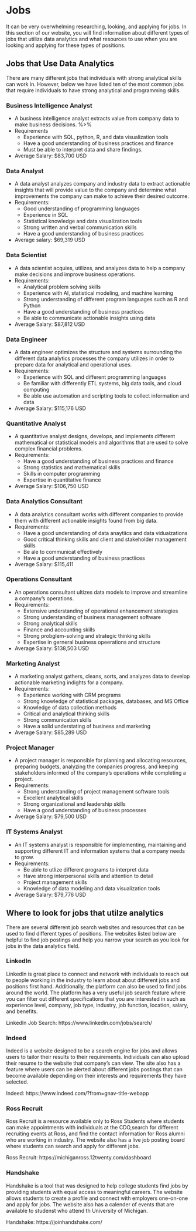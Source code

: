 # Jobs

It can be very overwhelming researching, looking, and applying for jobs. In this section of our website, you will find information about different types of jobs that utilize data analytics and what resources to use when you are looking and applying for these types of positions. 

## Jobs that Use Data Analytics 

There are many different jobs that individuals with strong analytical skills can work in. However, below we have listed ten of the most common jobs that require individuals to have strong analytical and programming skills.  

### Business Intelligence Analyst 
  + A business intelligence analyst extracts value from company data to make business decisions. %>% 
  + Requirements
      + Experience with SQL, python, R, and  data visualization tools
      + Have a good understanding of business practices and finance  
      + Must be able to interpret data and share findings. 
  + Average Salary: $83,700 USD 

### Data Analyst 
  + A data analyst analyzes company and industry data to extract actionable insights that will provide value to the company and determine what improvements the company can make to achieve their desired outcome. 
  + Requirements:
    + Good understanding of programming languages 
    + Experience in SQL
    + Statistical knowledge and data visualization tools  
    + Strong written and verbal communication skills
    + Have a good understanding of business practices
  + Average salary: $69,319 USD

### Data Scientist 
  + A data scientist acquies, utilizes, and analyzes data to help a company make decisions and improve business operations.
  + Requirements:
    + Analytical problem solving skills 
    + Experience with AI, statistical modeling,  and machine learning
    + Strong understanding of different program languages such as R and Python 
    + Have a good understanding of business practices
    + Be able to communicate actionable insights using data
  + Average Salary: $87,812 USD 

### Data Engineer 
  + A data engineer optimizes the structure and systems surrounding the different data analytics processes the company     utilizes in order to prepare data for analytical and operational uses.  
  + Requirements: 
    + Experience with SQL and different programming languages 
    + Be familiar with differently ETL systems, big data tools, and cloud computing 
    + Be able use automation and scripting tools to collect information and data  
  + Average Salary: $115,176 USD 

### Quantitative Analyst 
  + A quantitative analyst designs, develops, and implements different mathematical or statistical models and algorithms that are used to solve complex financial problems.  
  + Requirements:
    + Have a good understanding of business practices and finance 
    + Strong statistics and mathematical skills 
    + Skills in computer programming
    + Expertise in quantitative finance 
  + Average Salary: $106,750 USD 

### Data Analytics Consultant 
  + A data analytics consultant works with different companies to provide them with different actionable insights found from big data. 
  + Requirements: 
    + Have a good understanding of data anaytiics and data viduaizations 
    + Good critical thinking skills and client and stakeholder management skills  
    + Be ale to communicat effectively 
    + Have a good understanding of business practiices 
  + Average Salary: $115,411 

### Operations Consultant
  + An operations consultant ultizes data models to improve and streamline a company’s operations. 
  + Requirements: 
    + Extensive understanding of operational enhancement strategies 
    + Strong understanding of business management software 
    + Strong analytical skills 
    + Finance and accounting skills 
    + Strong probglem-solving and strategic thinking skills 
    + Expertise in gerneral business opeerations and structure 
  + Average Salary: $138,503 USD 

### Marketing Analyst 
  + A marketing analyst gathers, cleans, sorts, and analyzes data to develop actionable marketing indights for a company.  
  + Requirements: 
    + Experience working with CRM programs
    + Strong knowledge of statistical packages, databases, and MS Office 
    + Knowledge of data collection methods 
    + Critical and analytical thinking skills  
    + Strong communication skills 
    + Have a solid understating of business and marketing 
  + Average Salary: $85,289 USD 

### Project Manager
  + A project manager is responsible for planning and allocating resources, preparing budgets, analyzing the companies progress, and keeping stakeholders informed of the company’s operations while completing a project. 
  + Requirements: 
    + Strong understanding of project management software tools
    + Excellent analytical skills 
    + Strong organizational and leadership skills 
    + Have a good understanding of business processes 
  + Average Salary: $79,500 USD 

### IT Systems Analyst 
  + An IT systems analyst is responsible for implementing, maintaining and supporting different IT and information systems that a company needs to grow. 
  + Requirements: 
    + Be able to utlize different programs to interpret data 
    + Have strong interpersonal skills and attention to detail 
    + Project management skills 
    + Knowledge of data modeling and data visualization tools 
  + Average Salary: $79,776 USD 
  
## Where to look for jobs that utilze analytics 

There are several different job search websites and resources that can be used to find different types of positions. The websites listed below are helpful to find job postings and help you narrow your search as you look for jobs in the data analytics field.

### LinkedIn 

LinkedIn is great place to connect and network with individuals to reach out to people working in the industry to learn about about different jobs and positions first hand. Additionally, the platform can also be used to find jobs around the world. The platform has a very useful job search feature where you can filter out different specifications that you are interested in such as experience level, company, job type, industry, job function, location, salary, and benefits. 

LinkedIn Job Search: https://www.linkedin.com/jobs/search/ 

### Indeed 

Indeed is a website designed to be a search engine for jobs and allows users to tailor their results to their requirements. Individuals can also upload their resume to the website that company's can view. The site also has a feature where users can be alerted about different jobs postings that can become available depending on their interests and requirements they have selected. 

Indeed: https://www.indeed.com/?from=gnav-title-webapp 

### Ross Recruit 

Ross Recruit is a resource available only to Ross Students where students can make appointments with individuals at the CDO,search for different recruiting events at Ross, and find the contact information for Ross alumni who are working in industry. The website also has a live job posting board where students can search and apply for different jobs. 

Ross Recruit: https://michiganross.12twenty.com/dashboard

### Handshake 

Handshake is a tool that was designed to help college students find jobs by providing students with equal access to meaningful careers. The website allows students to create a profile and connect with employers one-on-one and apply for jobs.  The website also has a calender of events that are available to studenst who attend th University of Michigan. 

Handshake: https://joinhandshake.com/


